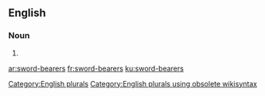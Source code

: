 ==English==

===Noun===
{{head|en}}

# {{plural of|sword-bearer}}

[[Category:English plurals]][[Category:English plurals using obsolete wikisyntax]]

[[ar:sword-bearers]]
[[fr:sword-bearers]]
[[ku:sword-bearers]]